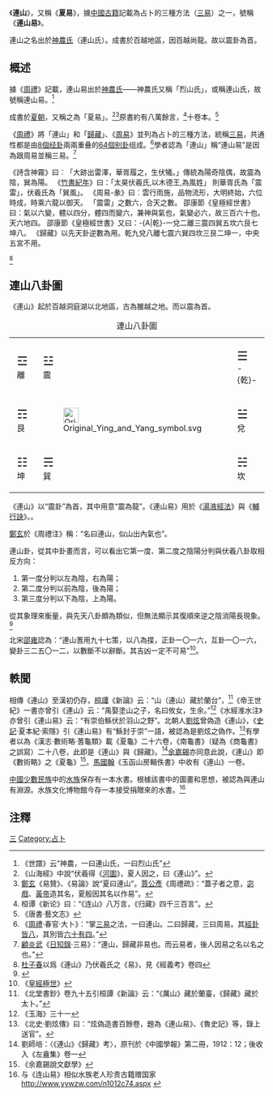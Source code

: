 《'''連山'''》，又稱《'''夏易'''》，據[[中國古典典籍|中國古籍]]記載為占卜的三種方法（[[三易|三易]]）之一，號稱《'''連山易'''》。

連山之名出於[[神农氏|神農氏]]（連山氏）。成書於百越地區，因百越尚龍。故以震卦為首。


==概述==

據《[[周禮|周禮]]》記載，連山易出於[[神农氏|神農氏]]——神農氏又稱「烈山氏」，或稱連山氏，故號稱連山易。<ref>《世譜》云“神農，一曰連山氏，一曰烈山氏”</ref>

成書於[[夏朝|夏朝]]，又稱之為「夏易」。<ref>《山海經》中說“伏羲得《[[河圖|河圖]]》，夏人因之，曰《連山》”。</ref><ref>[[鄭玄|鄭玄]]《易贊》、《易論》說“夏曰連山”。[[賈公彥|賈公彥]]《周禮疏》：“蓋子者之意，[[伏羲氏|宓戲]]、[[黃帝|黃帝]]造其名，夏殷因其名以作易”。</ref>原書約有八萬餘言，<ref>桓谭《新论》曰：“《连山》八万言，《归藏》四千三百言”。</ref>十卷本。<ref>《唐書·藝文志》</ref>

《[[周禮|周禮]]》將「連山」和「[[歸藏|歸藏]]」、《[[周易|周易]]》並列為占卜的三種方法，統稱[[三易|三易]]，共通性都是由[[八卦|8個经卦]]兩兩重叠的[[六十四卦|64個别卦]]组成。<ref>《[[周禮|周禮]]‧春官‧大卜》：“掌[[三易|三易]]之法，一曰連山。二曰歸藏，三曰周易。其[[八卦|經卦皆八]]，其別皆[[六十四卦|六十有四]]。”</ref>學者認為「連山」稱“連山易”是因為跟周易並稱三易。<ref>[[顧炎武|顧炎武]]《[[日知錄|日知錄]]‧三易》：“連山，歸藏非易也。而云易者，後人因易之名以名之也。”</ref>

《詩含神霧》曰︰「大跡出雷澤，華胥履之，生伏犧。」傳統為陽奇陰偶，故震為陰，巽為陽。 《[[竹書紀年|竹書紀年]]》曰：「太昊伏羲氏,以木德王,為風姓」 則華胥氏為「震雷」，伏羲氏為「巽風」。 《周易-彖》曰︰雲行雨施，品物流形，大明終始，六位時成，時乘六龍以御天。 「震雷」之數六，合天之數。 邵康節《皇極經世書》曰：氣以六變，體以四分，體四而變六，兼神與氣也，氣變必六，故三百六十也。天六地四。 邵康節《皇極經世書》又曰：-{A|乾}-一兌二離三震四巽五坎六艮七坤八。 《歸藏》以先天卦逆數為用。乾九兌八離七震六巽四坎三艮二坤一，中央五宮不用。

<ref>[[杜子春|杜子春]]以爲《連山》乃伏羲氏之《易》，見《經義考》卷四</ref>

==連山八卦圖==
{{See also|八卦}}

《連山》起於百越洞庭湖以北地區，古為雒越之地。而以震為首。

{| Class="wikitable" border="1" style="text-align:center;" 
|+連山八卦圖
|------ style="text-align:center"
|style="padding:5px 15px"|<span style="font-size:150%;">☲</span><br />離
|style="padding:5px 15px"|<span style="font-size:150%;">☳</span><br />震
|style="padding:5px 15px"|<span style="font-size:150%;">☰</span><br />-{乾}-

|------ style="text-align:center"
|style="padding:5px 15px"|<span style="font-size:150%;">☶</span><br />艮
|style="padding:5px 15px"|[[File:Original_Ying_and_Yang_symbol.svg|30px]]<!-- 太極 -->
|style="padding:5px 15px"|<span style="font-size:150%;">☱</span><br />兌

|------ style="text-align:center"
|style="padding:5px 15px"|<span style="font-size:150%;">☷</span><br />坤
|style="padding:5px 15px"|<span style="font-size:150%;">☴</span><br />巽
|style="padding:5px 15px"|<span style="font-size:150%;">☵</span><br />坎

|}

《連山》以“震卦”為首{{需要更多来源}}，其中用意“震為龍”。《連山易》用於《[[湯液經法|湯液經法]]》與《[[輔行訣|輔行訣]]》。{{需要解释|《連山》是百越文化，是以震為首，而不是世傳{{不中立|欺世盜名}}的以“艮為首”}}。

[[鄭玄|鄭玄]]於《周禮注》稱：“名曰連山，似山出內氣也”。

連山卦，從其中卦畫而言，可以看出它第一度、第二度之陰陽分判與伏羲八卦取相反方向：
#第一度分判以左為陰，右為陽；
#第二度分判以前為陰，後為陽；
#第三度分判以下為陰，上為陽。
從其象理來衡量，與先天八卦頗為類似，但無法顯示其復順來逆之陰消陽長現象。<ref>{{Cite book|title=《邵子易數講義》|author=郭懿雲 編 |publisher=頂淵 |isbn= 978-986-7175-40-3 |page=頁44|date=2010年9月}}</ref>

北宋[[邵雍|邵雍]]認為：“連山蓍用九十七策，以八為揲，正卦一〇一六，互卦一〇一六，變卦三二五〇一二，以數斷不以辭斷。其吉凶一定不可易”<ref>《[[皇經極世|皇經極世]]》</ref>。

==軼聞==

相傳《連山》至漢初仍存，[[桓譚|桓譚]]《新論》云：“山（連山）藏於蘭台”，<ref>《北堂書鈔》卷九十五引桓譚《新論》云：“《厲山》藏於蘭臺，《歸藏》藏於太卜。”</ref>《帝王世紀》一書亦曾引《連山》云：“禹娶塗山之子，名曰攸女，生余。”<ref>《玉海》三十一</ref>《水經淮水注》亦曾引《連山易》云：“有崇伯鯀伏於羽山之野”。北朝人[[劉炫|劉炫]]曾偽造《連山》，《[[史記|史記]]·夏本紀·索隱》引《連山易》有“鯀封于崇”一語，被認為是劉炫之偽作。<ref>《北史·劉炫傳》曰：“炫偽造書百餘卷，題為《連山易》、《魯史記》等，錄上送官”。</ref>有學者以為《漢志·數術略·蓍龜類》載《夏龜》二十六卷，《南龜書》（疑為《商龜書》之誤寫）二十八卷，此即是《連山》與《歸藏》。<ref>劉師培：〈《連山》《歸藏》考〉，原刊於《中國學報》第二冊，1912：12；後收入《左盦集》卷一</ref>[[余嘉錫|余嘉錫]]亦同意此說，《連山》即《數術略》之《夏龜》<ref>《余嘉錫說文獻學》</ref>。[[馬國翰|馬國翰]]《玉函山房輯佚書》中收有《連山》一卷。

[[中國民族列表|中國少數民族]]中的[[水族|水族]]保存有一本水書。根㯫該書中的圖畫和思想，被認為與連山有淵源。水族文化博物館今存一本接受捐贈來的水書。<ref>与《连山易》相似水族老人珍贵古籍赠国家 http://www.yywzw.com/n1012c74.aspx {{Wayback|url=http://www.yywzw.com/n1012c74.aspx |date=20210117115703 }}</ref>

==注釋==
{{reflist|2}}
[[Category:易經|三]]
[[Category:占卜|Category:占卜]]
